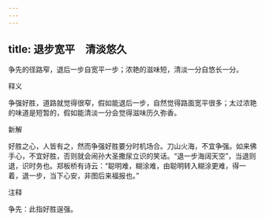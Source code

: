 ```yaml
---
---
---
```

title: 退步宽平　清淡悠久
---



争先的径路窄，退后一步自宽平一步；浓艳的滋味短，清淡一分自悠长一分。

释义

争强好胜，道路就觉得很窄，假如能退后一步，自然觉得路面宽平很多；太过浓艳的味道是短暂的，假如能清淡一分会觉得滋味历久弥香。

新解

好胜之心，人皆有之，然而争强好胜要分时机场合。刀山火海，不宜争强。如来佛手心，不宜好胜，否则就会闹孙大圣撒尿立识的笑话。“退一步海阔天空”，当退则退，识时务也。郑板桥有诗云：“聪明难，糊涂难，由聪明转入糊涂更难，得一着，退一步，当下心安，非图后来福报也。”

注释

争先：此指好胜逞强。